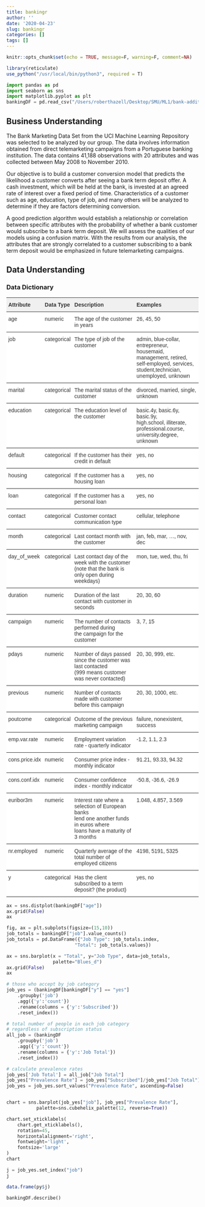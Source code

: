 ```yaml
---
title: bankingr
author: ''
date: '2020-04-23'
slug: bankingr
categories: []
tags: []
---
```


```r
knitr::opts_chunk$set(echo = TRUE, message=F, warning=F, comment=NA)
```

```r
library(reticulate)
use_python("/usr/local/bin/python3", required = T)
```

```python
import pandas as pd
import seaborn as sns
import matplotlib.pyplot as plt
bankingDF = pd.read_csv("/Users/roberthazell/Desktop/SMU/ML1/bank-additional-full.csv")
```

## Business Understanding

The Bank Marketing Data Set from the UCI Machine Learning Repository was selected to be analyzed by our group. The data involves information obtained from direct telemarketing campaigns from a Portuguese banking institution.  The data contains 41,188 observations with 20 attributes and was collected between May 2008 to November 2010.

Our objective is to build a customer conversion model that predicts the likelihood a customer converts after seeing a bank term deposit offer.  A cash investment, which will be held at the bank, is invested at an agreed rate of interest over a fixed period of time.  Characteristics of a customer such as age, education, type of job, and many others will be analyzed to determine if they are factors determining conversion.

A good prediction algorithm would establish a relationship or correlation between specific attributes with the probability of whether a bank customer would subscribe to a bank term deposit.  We will assess the qualities of our models using a confusion matrix.  With the results from our analysis, the attributes that are strongly correlated to a customer subscribing to a bank term deposit would be emphasized in future telemarketing campaigns.

## Data Understanding 

### Data Dictionary

<style type="text/css">
.tg  {border-collapse:collapse;border-spacing:0;border-color:#ccc;}
.tg td{font-family:Arial, sans-serif;font-size:14px;padding:10px 5px;border-style:solid;border-width:0px;overflow:hidden;word-break:normal;border-top-width:1px;border-bottom-width:1px;border-color:#ccc;color:#333;background-color:#fff;}
.tg th{font-family:Arial, sans-serif;font-size:14px;font-weight:normal;padding:10px 5px;border-style:solid;border-width:0px;overflow:hidden;word-break:normal;border-top-width:1px;border-bottom-width:1px;border-color:#ccc;color:#333;background-color:#f0f0f0;}
.tg .tg-fymr{font-weight:bold;border-color:inherit;text-align:left;vertical-align:top}
.tg .tg-0pky{border-color:inherit;text-align:left;vertical-align:top}
</style>
<table class="tg">
  <tr>
    <th class="tg-fymr">Attribute</th>
    <th class="tg-fymr">Data Type</th>
    <th class="tg-fymr">Description</th>
    <th class="tg-fymr">Examples</th>
  </tr>
  <tr>
    <td class="tg-0pky">age</td>
    <td class="tg-0pky">numeric</td>
    <td class="tg-0pky">The age of the customer in years</td>
    <td class="tg-0pky">26, 45, 50</td>
  </tr>
  <tr>
    <td class="tg-0pky">job</td>
    <td class="tg-0pky">categorical</td>
    <td class="tg-0pky">The type of job of the customer</td>
    <td class="tg-0pky">admin, blue-collar, entrepreneur, housemaid, <br>management, retired, self-employed, services, <br>student,technician, unemployed, unknown</td>
  </tr>
  <tr>
    <td class="tg-0pky">marital</td>
    <td class="tg-0pky">categorical</td>
    <td class="tg-0pky">The marital status of the customer</td>
    <td class="tg-0pky">divorced, married, single, unknown</td>
  </tr>
  <tr>
    <td class="tg-0pky">education</td>
    <td class="tg-0pky">categorical</td>
    <td class="tg-0pky">The education level of the customer</td>
    <td class="tg-0pky">basic.4y, basic.6y, basic.9y, <br>high.school, illiterate, professional.course, <br>university.degree, unknown</td>
  </tr>
  <tr>
    <td class="tg-0pky">default</td>
    <td class="tg-0pky">categorical</td>
    <td class="tg-0pky">If the customer has their credit in default</td>
    <td class="tg-0pky">yes, no</td>
  </tr>
  <tr>
    <td class="tg-0pky">housing</td>
    <td class="tg-0pky">categorical</td>
    <td class="tg-0pky">If the customer has a housing loan</td>
    <td class="tg-0pky">yes, no</td>
  </tr>
  <tr>
    <td class="tg-0pky">loan</td>
    <td class="tg-0pky">categorical</td>
    <td class="tg-0pky">If the customer has a personal loan</td>
    <td class="tg-0pky">yes, no</td>
  </tr>
  <tr>
    <td class="tg-0pky">contact</td>
    <td class="tg-0pky">categorical</td>
    <td class="tg-0pky">Customer contact communication type</td>
    <td class="tg-0pky">cellular, telephone</td>
  </tr>
  <tr>
    <td class="tg-0pky">month</td>
    <td class="tg-0pky">categorical</td>
    <td class="tg-0pky">Last contact month with the customer</td>
    <td class="tg-0pky">jan, feb, mar, ..., nov, dec</td>
  </tr>
  <tr>
    <td class="tg-0pky">day_of_week</td>
    <td class="tg-0pky">categorical</td>
    <td class="tg-0pky">Last contact day of the week with the customer <br>(note that the bank is only open during weekdays)</td>
    <td class="tg-0pky">mon, tue, wed, thu, fri</td>
  </tr>
  <tr>
    <td class="tg-0pky">duration</td>
    <td class="tg-0pky">numeric</td>
    <td class="tg-0pky">Duration of the last contact with customer in seconds</td>
    <td class="tg-0pky">20, 30, 60</td>
  </tr>
  <tr>
    <td class="tg-0pky">campaign</td>
    <td class="tg-0pky">numeric</td>
    <td class="tg-0pky">The number of contacts performed during <br>the campaign for the customer</td>
    <td class="tg-0pky">3, 7, 15</td>
  </tr>
  <tr>
    <td class="tg-0pky">pdays</td>
    <td class="tg-0pky">numeric</td>
    <td class="tg-0pky">Number of days passed since the customer was last contacted <br>(999 means customer was never contacted)</td>
    <td class="tg-0pky">20, 30, 999, etc.</td>
  </tr>
  <tr>
    <td class="tg-0pky">previous</td>
    <td class="tg-0pky">numeric</td>
    <td class="tg-0pky">Number of contacts made with customer before this campaign</td>
    <td class="tg-0pky">20, 30, 1000, etc.</td>
  </tr>
  <tr>
    <td class="tg-0pky">poutcome</td>
    <td class="tg-0pky">categorical</td>
    <td class="tg-0pky">Outcome of the previous marketing campaign</td>
    <td class="tg-0pky">failure, nonexistent, success</td>
  </tr>
  <tr>
    <td class="tg-0pky">emp.var.rate</td>
    <td class="tg-0pky">numeric</td>
    <td class="tg-0pky">Employment variation rate - quarterly indicator</td>
    <td class="tg-0pky">-1.2, 1.1, 2.3</td>
  </tr>
  <tr>
    <td class="tg-0pky">cons.price.idx</td>
    <td class="tg-0pky">numeric</td>
    <td class="tg-0pky">Consumer price index - monthly indicator</td>
    <td class="tg-0pky">91.21, 93.33, 94.32</td>
  </tr>
  <tr>
    <td class="tg-0pky">cons.conf.idx</td>
    <td class="tg-0pky">numeric</td>
    <td class="tg-0pky">Consumer confidence index - monthly indicator</td>
    <td class="tg-0pky">-50.8, -36.6, -26.9</td>
  </tr>
  <tr>
    <td class="tg-0pky">euribor3m</td>
    <td class="tg-0pky">numeric</td>
    <td class="tg-0pky">Interest rate where a selection of European banks <br>lend one another funds in euros where <br>loans have a maturity of 3 months</td>
    <td class="tg-0pky">1.048, 4.857, 3.569</td>
  </tr>
  <tr>
    <td class="tg-0pky">nr.employed</td>
    <td class="tg-0pky">numeric</td>
    <td class="tg-0pky">Quarterly average of the total number of employed citizens</td>
    <td class="tg-0pky">4198, 5191, 5325</td>
  </tr>
  <tr>
    <td class="tg-0pky">y</td>
    <td class="tg-0pky">categorical</td>
    <td class="tg-0pky">Has the client subscribed to a term deposit? (the product)</td>
    <td class="tg-0pky">yes, no</td>
  </tr>
</table>


```python
ax = sns.distplot(bankingDF["age"])
ax.grid(False)
ax
```

```python
fig, ax = plt.subplots(figsize=(15,10))
job_totals = bankingDF["job"].value_counts()
job_totals = pd.DataFrame({"Job Type": job_totals.index,
                         "Total": job_totals.values})

ax = sns.barplot(x = "Total", y="Job Type", data=job_totals,
                 palette="Blues_d")
ax.grid(False)
ax
```

```python
# those who accept by job category
job_yes = (bankingDF[bankingDF["y"] == "yes"]
    .groupby('job')
    .agg({'y':'count'})
    .rename(columns = {'y':'Subscribed'})
    .reset_index())

# total number of people in each job category
# regardless of subscription status
all_job = (bankingDF
    .groupby('job')
    .agg({'y':'count'})
    .rename(columns = {'y':'Job Total'})
    .reset_index())

# calculate prevalence rates
job_yes['Job Total'] = all_job["Job Total"]
job_yes["Prevalence Rate"] = job_yes["Subscribed"]/job_yes["Job Total"]
job_yes = job_yes.sort_values("Prevalence Rate", ascending=False)


chart = sns.barplot(job_yes["job"], job_yes["Prevalence Rate"],
           palette=sns.cubehelix_palette(12, reverse=True))

chart.set_xticklabels(
    chart.get_xticklabels(), 
    rotation=45, 
    horizontalalignment='right',
    fontweight='light',
    fontsize='large'
)
chart
```

```python
j = job_yes.set_index("job")
j
```

```r
data.frame(py$j)
```

```python
bankingDF.describe()
```


